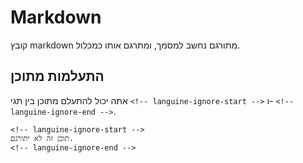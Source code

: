 # Markdown

קובץ markdown מתורגם נחשב למסמך, ומתרגם אותו כמכלול.

## התעלמות מתוכן

אתה יכול להתעלם מתוכן בין תגי `<!-- languine-ignore-start -->` ו- `<!-- languine-ignore-end -->`.

```mdx
<!-- languine-ignore-start -->
תוכן זה לא יתורגם.
<!-- languine-ignore-end -->
``` 